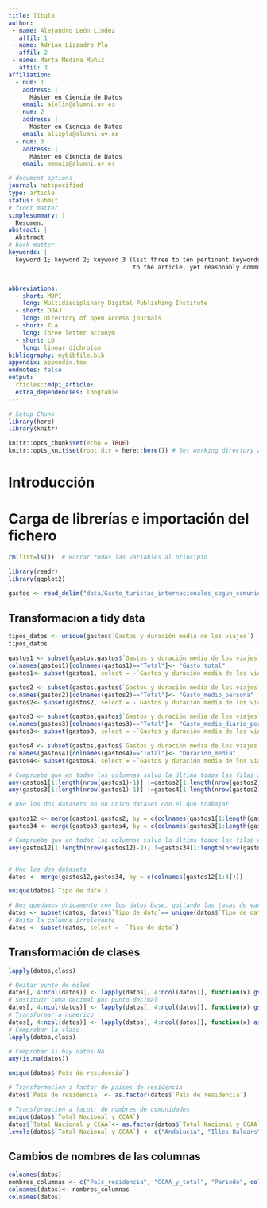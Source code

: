 ```yaml
---
title: Título
author:
 - name: Alejandro León Líndez
   affil: 1
 - name: Adrian Lizzadro Pla
   affil: 2
 - name: Marta Medina Muñiz
   affil: 3
affiliation:
  - num: 1
    address: |
      Máster en Ciencia de Datos
    email: alelin@alumni.uv.es
  - num: 2
    address: |
      Máster en Ciencia de Datos
    email: alizpla@alumni.uv.es
  - num: 3
    address: |
      Máster en Ciencia de Datos
    email: memuiz@alumni.uv.es

# document options
journal: notspecified
type: article
status: submit
# front matter
simplesummary: |
  Resumen.
abstract: |
  Abstract
# back matter
keywords: |
  keyword 1; keyword 2; keyword 3 (list three to ten pertinent keywords specific 
                                   to the article, yet reasonably common within the subject discipline.).


abbreviations:
  - short: MDPI
    long: Multidisciplinary Digital Publishing Institute
  - short: DOAJ
    long: Directory of open access journals
  - short: TLA
    long: Three letter acronym
  - short: LD 
    long: linear dichroism
bibliography: mybibfile.bib
appendix: appendix.tex
endnotes: false
output: 
  rticles::mdpi_article:
  extra_dependencies: longtable
---
```


```r
# Setup Chunk
library(here)
library(knitr)

knitr::opts_chunk$set(echo = TRUE)
knitr::opts_knit$set(root.dir = here::here()) # Set working directory a la carpeta del proyecto en lugar de a la sub-cartpeta del Rmd
```

# Introducción

# Carga de librerías e importación del fichero

```r
rm(list=ls())  # Borrar todas las variables al principio
```

```r
library(readr)
library(ggplot2)
```

```r
gastos <- read_delim("data/Gasto_turistas_internacionales_segun_comunidad_paisresidencia.csv",  delim = ";", escape_double = FALSE, trim_ws = TRUE)
```
## Transformacion a tidy data
```r
tipos_datos <- unique(gastos$`Gastos y duración media de los viajes`)
tipos_datos
```
```r
gastos1 <- subset(gastos,gastos$`Gastos y duración media de los viajes`== tipos_datos[1])
colnames(gastos1)[colnames(gastos1)=="Total"]<- "Gasto_total"
gastos1<- subset(gastos1, select = -`Gastos y duración media de los viajes`)
```


```r
gastos2 <- subset(gastos,gastos$`Gastos y duración media de los viajes`== tipos_datos[2])
colnames(gastos2)[colnames(gastos2)=="Total"]<- "Gasto_medio_persona"
gastos2<- subset(gastos2, select = -`Gastos y duración media de los viajes`)
```

```r
gastos3 <- subset(gastos,gastos$`Gastos y duración media de los viajes`== tipos_datos[3])
colnames(gastos3)[colnames(gastos3)=="Total"]<- "Gasto_medio_diario_persona"
gastos3<- subset(gastos3, select = -`Gastos y duración media de los viajes`)
```

```r
gastos4 <- subset(gastos,gastos$`Gastos y duración media de los viajes`== tipos_datos[4])
colnames(gastos4)[colnames(gastos4)=="Total"]<- "Duracion_media"
gastos4<- subset(gastos4, select = -`Gastos y duración media de los viajes`)
```

```r

# Compruebo que en todas las columnas salvo la última todos las filas son iguales para poder hacer merge de los dos datasets correctamente
any(gastos1[1:length(nrow(gastos1)-1)] !=gastos2[1:length(nrow(gastos2)-1)])
any(gastos3[1:length(nrow(gastos1)-1)] !=gastos4[1:length(nrow(gastos2)-1)])

```

```r
# Uno los dos datasets en un único dataset con el que trabajar

gastos12 <- merge(gastos1,gastos2, by = c(colnames(gastos1[1:length(gastos1)-1])))
gastos34 <- merge(gastos3,gastos4, by = c(colnames(gastos3[1:length(gastos3)-1])))
```

```r
# Compruebo que en todas las columnas salvo la última todos las filas son iguales para poder hacer merge de los dos datasets correctamente
any(gastos12[1:length(nrow(gastos12)-2)] !=gastos34[1:length(nrow(gastos34)-2)])


# Uno los dos datasets
datos <- merge(gastos12,gastos34, by = c(colnames(gastos12[1:4])))
```

```r
unique(datos$`Tipo de dato`)

# Nos quedamos únicamente con los datos base, quitando las tasas de variación
datos <- subset(datos, datos$`Tipo de dato`== unique(datos$`Tipo de dato`)[1])
# Quito la columna irrelevante
datos <- subset(datos, select = -`Tipo de dato`)
```

## Transformación de clases

```r
lapply(datos,class)
```


```r
# Quitar punto de miles
datos[, 4:ncol(datos)] <- lapply(datos[, 4:ncol(datos)], function(x) gsub("\\.", "", x))
# Sustituir coma decimal por punto decimal
datos[, 4:ncol(datos)] <- lapply(datos[, 4:ncol(datos)], function(x) gsub(",", ".", x))
# Transformar a numerico
datos[, 4:ncol(datos)] <- lapply(datos[, 4:ncol(datos)], function(x) as.numeric(x))
# Comprobar la clase
lapply(datos,class)
```


```r
# Comprobar si hay datos NA
any(is.na(datos))
```


```r
unique(datos$`País de residencia`)

# Transformacion a factor de paises de residencia
datos$`País de residencia` <- as.factor(datos$`País de residencia`)
```


```r
# Transformacion a facotr de nombres de comunidades
unique(datos$`Total Nacional y CCAA`)
datos$`Total Nacional y CCAA`<- as.factor(datos$`Total Nacional y CCAA`)
levels(datos$`Total Nacional y CCAA`) <- c("Andalucía", "Illes Balears","Canarias", "Cataluña","Comunitat Valenciana", "Comunidad de Madrid", "Otras CCAA", "Total")

```
## Cambios de nombres de las columnas

```r
colnames(datos)
nombres_columnas <- c("País_residencia", "CCAA_y_total", "Periodo", colnames(datos)[4:7])
colnames(datos)<- nombres_columnas
colnames(datos)
```


